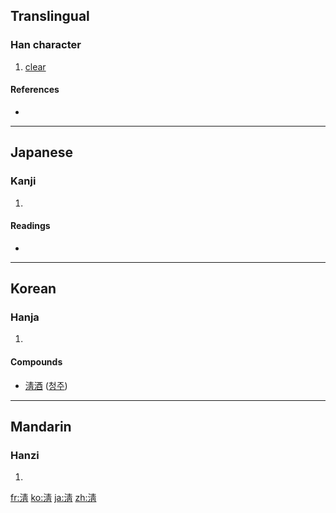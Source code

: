 {{also|清}}
==Translingual==

===Han character===
{{Han char|rn=85|rad=水|as=08|sn=11|four=|canj=水手一月 (EQMB), X水手一月 (XEQMB)}}

# [[clear]]

====References====
* {{Han ref|kx=0632.150|dkj=17695|dj=1036.030|hdz=31637.111|uh=6DF8|ud=28152}}

----

==Japanese==

===Kanji===
{{ja-kanji|grade=|rs=水08}}

# {{defn|Japanese|sort=水08}}

====Readings====
* {{ja-readings|on=[[せい]] (sei), [[しょう]] (shō)|kun=[[きょい]] (kyoi), [[きよめる]] (kiyomeru)}}

----

==Korean==

===Hanja===
{{ko-hanja|hangeul=청|eumhun=[[맑을]] 청|rv=cheong|mr=ch'ŏng|y=cheng}}

# {{defn|Korean|sort=水08}}

====Compounds====
* [[淸酒]] ([[청주]])

----

==Mandarin==

===Hanzi===
{{cmn-hanzi|pin=[[qīng]] ([[qing1]]), [[yǎn]] ([[yan3]])|wg=ch'ing<sup>1</sup>, yen<sup>3</sup>}}

# {{defn|Mandarin|sort=水08}}

[[fr:淸]]
[[ko:淸]]
[[ja:淸]]
[[zh:淸]]